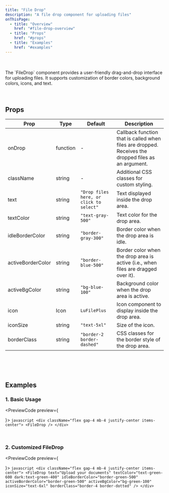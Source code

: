 ```yaml
---
title: "File Drop"
description: "A file drop component for uploading files"
onThisPage:
  - title: "Overview"
    href: "#file-drop-overview"
  - title: "Props"
    href: "#props"
  - title: "Examples"
    href: "#examples"
---
```


<div id="file-drop-overview" />

<Divider />

<br/>

<div className="flex gap-4 mb-4 justify-center items-center">
    <FileDropDemo />
</div>

<br/>

<div>
    The `FileDrop` component provides a user-friendly drag-and-drop interface for uploading files.
    It supports customization of border colors, background colors, icons, and text.
</div>

<br/>
<Divider />
<br/>

<div id="props" />

## Props

| **Prop**          | **Type** | **Default**                             | **Description**                                                                                     |
|-------------------|----------|-----------------------------------------|-----------------------------------------------------------------------------------------------------|
| onDrop            | function | -                                       | Callback function that is called when files are dropped. Receives the dropped files as an argument. |
| className         | string   | -                                       | Additional CSS classes for custom styling.                                                          |
| text              | string   | `"Drop files here, or click to select"` | Text displayed inside the drop area.                                                                |
| textColor         | string   | `"text-gray-500"`                       | Text color for the drop area.                                                                       |
| idleBorderColor   | string   | `"border-gray-300"`                     | Border color when the drop area is idle.                                                            |
| activeBorderColor | string   | `"border-blue-500"`                     | Border color when the drop area is active (i.e., when files are dragged over it).                   |
| activeBgColor     | string   | `"bg-blue-100"`                         | Background color when the drop area is active.                                                      |
| icon              | Icon     | `LuFilePlus`                            | Icon component to display inside the drop area.                                                     |
| iconSize          | string   | `"text-5xl"`                            | Size of the icon.                                                                                   |
| borderClass       | string   | `"border-2 border-dashed"`              | CSS classes for the border style of the drop area.                                                  |

<br/>
<br/>
<Divider />
<br/>

<div id="examples" />

## Examples

### 1. Basic Usage

<PreviewCode preview={
    <div className="flex gap-4 mb-4 justify-center items-center">
        <FileDropDemo />
    </div>
}>
    ```javascript
    <div className="flex gap-4 mb-4 justify-center items-center">
        <FileDrop />
    </div>
    ```
</PreviewCode>

<br />

### 2. Customized FileDrop

<PreviewCode preview={
    <div className="flex gap-4 mb-4 justify-center items-center">
        <FileDropDemo
            text="Upload your documents"
            textColor="text-green-600 dark:text-green-400"
            idleBorderColor="border-green-500"
            activeBorderColor="border-green-500"
            activeBgColor="bg-green-100"
            iconSize="text-6xl"
            borderClass="border-4 border-dotted"
        />
    </div>
}>
    ```javascript
    <div className="flex gap-4 mb-4 justify-center items-center">
        <FileDrop
            text="Upload your documents"
            textColor="text-green-600 dark:text-green-400"
            idleBorderColor="border-green-500"
            activeBorderColor="border-green-500"
            activeBgColor="bg-green-100"
            iconSize="text-6xl"
            borderClass="border-4 border-dotted"
        />
    </div>
    ```
</PreviewCode>

<br/>
<br/>
